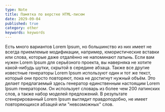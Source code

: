 ```yaml
---
type: Note
title: Памятка по верстке HTML-писем
date: 2029-09-04
published: true
category: other
keywords: keywords
---
```


Есть много вариантов Lorem Ipsum, но большинство из них имеет не всегда приемлемые модификации, например, юмористические вставки или слова, которые даже отдалённо не напоминают латынь. Если вам нужен Lorem Ipsum для серьёзного проекта, вы наверняка не хотите какой-нибудь шутки, скрытой в середине абзаца. Также все другие известные генераторы Lorem Ipsum используют один и тот же текст, который они просто повторяют, пока не достигнут нужный объём. Это делает предлагаемый здесь генератор единственным настоящим Lorem Ipsum генератором. Он использует словарь из более чем 200 латинских слов, а также набор моделей предложений. В результате сгенерированный Lorem Ipsum выглядит правдоподобно, не имеет повторяющихся абзацей или "невозможных" слов.